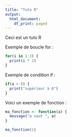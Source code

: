 ```yaml
---
title: "Tuto R"
output:
  html_document:
    df_print: paged
---
```


Ceci est un tuto R

Exemple de boucle for :
```r
for(i in 1:3) {
  print(i * 2)
}
```

Exemple de condition if :
```r
if(a > 0) {
  print("supérieur à 0")
}
```

Voici un exemple de fonction :
```r
ma_fonction <- function(a) {
  message("a vaut ", a)
}

ma_fonction(1)
```

